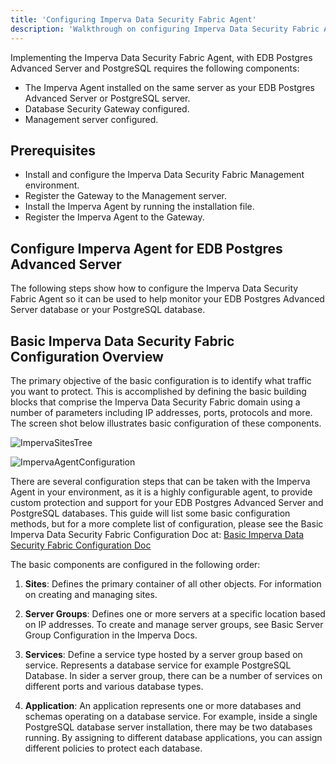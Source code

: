 ```yaml
---
title: 'Configuring Imperva Data Security Fabric Agent'
description: 'Walkthrough on configuring Imperva Data Security Fabric Agent'
---
```


Implementing the Imperva Data Security Fabric Agent, with EDB Postgres Advanced Server and PostgreSQL requires the following components:
- The Imperva Agent installed on the same server as your EDB Postgres Advanced Server or PostgreSQL server.   
- Database Security Gateway configured.
- Management server configured.

## Prerequisites

- Install and configure the Imperva Data Security Fabric Management environment.
- Register the Gateway to the Management server.
- Install the Imperva Agent by running the installation file.
- Register the Imperva Agent to the Gateway.

## Configure Imperva Agent for EDB Postgres Advanced Server 
The following steps show how to configure the Imperva Data Security Fabric Agent so it can be used to help monitor your EDB Postgres Advanced Server database or your PostgreSQL database.

## Basic Imperva Data Security Fabric Configuration Overview

The primary objective of the basic configuration is to identify what traffic you want to protect. This is accomplished by defining the basic building blocks that comprise the Imperva Data Security Fabric domain using a number of parameters including IP addresses, ports, protocols and more. The screen shot below illustrates basic configuration of these components.

   ![ImpervaSitesTree](Images/ImpervaSitesTree.png)

   ![ImpervaAgentConfiguration](Images/ImpervaAgentConfiguration.png)

There are several configuration steps that can be taken with the Imperva Agent in your environment, as it is a highly configurable agent, to provide custom protection and support for your EDB Postgres Advanced Server and PostgreSQL databases.  This guide will list some basic configuration methods, but for a more complete list of configuration, please see the Basic Imperva Data Security Fabric Configuration Doc at: 
[Basic Imperva Data Security Fabric Configuration Doc](https://docs.imperva.com/bundle/v14.9-database-activity-monitoring-user-guide/page/2383.htm)

The basic components are configured in the following order:

1. **Sites**: Defines the primary container of all other objects. For information on creating and managing sites.

2. **Server Groups**: Defines one or more servers at a specific location based on IP addresses. To create and manage server groups, see Basic Server Group Configuration in the Imperva Docs.

3. **Services**: Define a service type hosted by a server group based on service. Represents a database service for example PostgreSQL Database. In sider a server group, there can be a number of services on different ports and
    various database types.

4. **Application**: An application represents one or more databases and schemas operating on a database service. For example, inside a single PostgreSQL database server installation, there may be two databases running. By assigning to different database applications, you can assign different policies to protect each database.
